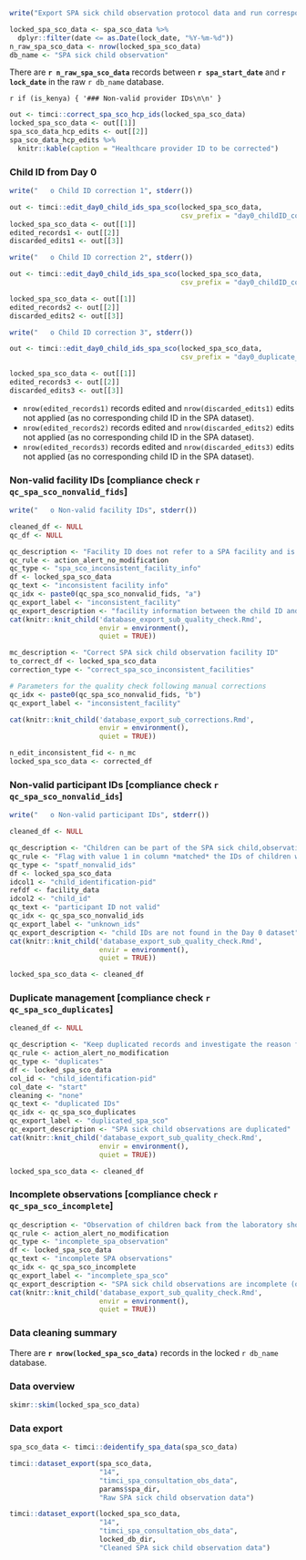 ```r
write("Export SPA sick child observation protocol data and run corresponding quality checks", stderr())
```

```r
locked_spa_sco_data <- spa_sco_data %>%
  dplyr::filter(date <= as.Date(lock_date, "%Y-%m-%d"))
n_raw_spa_sco_data <- nrow(locked_spa_sco_data)
db_name <- "SPA sick child observation"
```

There are **`r n_raw_spa_sco_data`** records between **`r spa_start_date`** and **`r lock_date`** in the raw `r db_name` database.

`r if (is_kenya) { '### Non-valid provider IDs\n\n' }`

```r
out <- timci::correct_spa_sco_hcp_ids(locked_spa_sco_data)
locked_spa_sco_data <- out[[1]]
spa_sco_data_hcp_edits <- out[[2]]
spa_sco_data_hcp_edits %>%
  knitr::kable(caption = "Healthcare provider ID to be corrected")
```

### Child ID from Day 0

```r
write("   o Child ID correction 1", stderr())
```

```r
out <- timci::edit_day0_child_ids_spa_sco(locked_spa_sco_data,
                                          csv_prefix = "day0_childID_correction_inconsistent_facility_check1")
locked_spa_sco_data <- out[[1]]
edited_records1 <- out[[2]]
discarded_edits1 <- out[[3]]
```

```r
write("   o Child ID correction 2", stderr())
```

```r
out <- timci::edit_day0_child_ids_spa_sco(locked_spa_sco_data,
                                          csv_prefix = "day0_childID_correction_inconsistent_facility_check2")

locked_spa_sco_data <- out[[1]]
edited_records2 <- out[[2]]
discarded_edits2 <- out[[3]]
```

```r
write("   o Child ID correction 3", stderr())
```

```r
out <- timci::edit_day0_child_ids_spa_sco(locked_spa_sco_data,
                                          csv_prefix = "day0_duplicate_correction")

locked_spa_sco_data <- out[[1]]
edited_records3 <- out[[2]]
discarded_edits3 <- out[[3]]
```

* `nrow(edited_records1)` records edited and `nrow(discarded_edits1)` edits not applied (as no corresponding child ID in the SPA dataset).
* `nrow(edited_records2)` records edited and `nrow(discarded_edits2)` edits not applied (as no corresponding child ID in the SPA dataset).
* `nrow(edited_records3)` records edited and `nrow(discarded_edits3)` edits not applied (as no corresponding child ID in the SPA dataset).

### Non-valid facility IDs [compliance check `r qc_spa_sco_nonvalid_fids`]

```r
write("   o Non-valid facility IDs", stderr())
```

```r
cleaned_df <- NULL
qc_df <- NULL
```

```r
qc_description <- "Facility ID does not refer to a SPA facility and is not consistent with the facility code in the child ID. Check the facility ID from the first 5 characters of the child ID versus from the research assistant's manual entry."
qc_rule <- action_alert_no_modification
qc_type <- "spa_sco_inconsistent_facility_info"
df <- locked_spa_sco_data
qc_text <- "inconsistent facility info"
qc_idx <- paste0(qc_spa_sco_nonvalid_fids, "a")
qc_export_label <- "inconsistent_facility"
qc_export_description <- "facility information between the child ID and the research assistant's entry is inconsistent"
cat(knitr::knit_child('database_export_sub_quality_check.Rmd',
                      envir = environment(),
                      quiet = TRUE))
```

```r
mc_description <- "Correct SPA sick child observation facility ID"
to_correct_df <- locked_spa_sco_data
correction_type <- "correct_spa_sco_inconsistent_facilities"

# Parameters for the quality check following manual corrections
qc_idx <- paste0(qc_spa_sco_nonvalid_fids, "b")
qc_export_label <- "inconsistent_facility"

cat(knitr::knit_child('database_export_sub_corrections.Rmd',
                      envir = environment(),
                      quiet = TRUE))

n_edit_inconsistent_fid <- n_mc
locked_spa_sco_data <- corrected_df
```

### Non-valid participant IDs [compliance check `r qc_spa_sco_nonvalid_ids`]

```r
write("   o Non-valid participant IDs", stderr())
```

```r
cleaned_df <- NULL
```

```r
qc_description <- "Children can be part of the SPA sick child,observation protocol even if they have not been enrolled in the RCT/LS and are not on their Day 0 visit."
qc_rule <- "Flag with value 1 in column *matched* the IDs of children who are found in the locked Day 0 database."
qc_type <- "spatf_nonvalid_ids"
df <- locked_spa_sco_data
idcol1 <- "child_identification-pid"
refdf <- facility_data
idcol2 <- "child_id"
qc_text <- "participant ID not valid"
qc_idx <- qc_spa_sco_nonvalid_ids
qc_export_label <- "unknown_ids"
qc_export_description <- "child IDs are not found in the Day 0 dataset"
cat(knitr::knit_child('database_export_sub_quality_check.Rmd',
                      envir = environment(),
                      quiet = TRUE))
```

```r
locked_spa_sco_data <- cleaned_df
```

### Duplicate management [compliance check `r qc_spa_sco_duplicates`]

```r
cleaned_df <- NULL
```

```r
qc_description <- "Keep duplicated records and investigate the reason for duplicates."
qc_rule <- action_alert_no_modification
qc_type <- "duplicates"
df <- locked_spa_sco_data
col_id <- "child_identification-pid"
col_date <- "start"
cleaning <- "none"
qc_text <- "duplicated IDs"
qc_idx <- qc_spa_sco_duplicates
qc_export_label <- "duplicated_spa_sco"
qc_export_description <- "SPA sick child observations are duplicated"
cat(knitr::knit_child('database_export_sub_quality_check.Rmd',
                      envir = environment(),
                      quiet = TRUE))
```

```r
locked_spa_sco_data <- cleaned_df
```

### Incomplete observations [compliance check `r qc_spa_sco_incomplete`]

```r
qc_description <- "Observation of children back from the laboratory should not be a stand-alone observation, but should complement the observation of the initial consultation (before the child was sent to the lab)."
qc_rule <- action_alert_no_modification
qc_type <- "incomplete_spa_observation"
df <- locked_spa_sco_data
qc_text <- "incomplete SPA observations"
qc_idx <- qc_spa_sco_incomplete
qc_export_label <- "incomplete_spa_sco"
qc_export_description <- "SPA sick child observations are incomplete (observation back from lab available, but main observation missing)"
cat(knitr::knit_child('database_export_sub_quality_check.Rmd',
                      envir = environment(),
                      quiet = TRUE))
```

### Data cleaning summary

There are **`r nrow(locked_spa_sco_data)`** records in the locked `r db_name` database.

### Data overview

```r
skimr::skim(locked_spa_sco_data)
```

### Data export

```r
spa_sco_data <- timci::deidentify_spa_data(spa_sco_data)
```

```r
timci::dataset_export(spa_sco_data,
                      "14",
                      "timci_spa_consultation_obs_data",
                      params$spa_dir,
                      "Raw SPA sick child observation data")
```

```r
timci::dataset_export(locked_spa_sco_data,
                      "14",
                      "timci_spa_consultation_obs_data",
                      locked_db_dir,
                      "Cleaned SPA sick child observation data")
```
